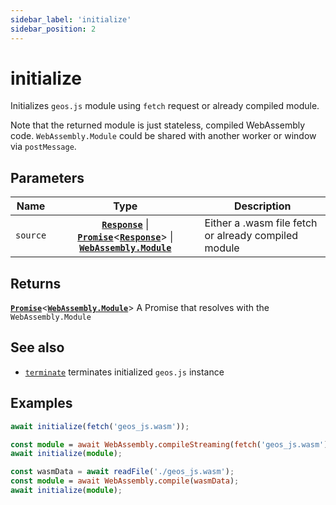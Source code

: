 ```yaml
---
sidebar_label: 'initialize'
sidebar_position: 2
---
```


# initialize

Initializes `geos.js` module using `fetch` request or already compiled module.

Note that the returned module is just stateless, compiled WebAssembly code.
`WebAssembly.Module` could be shared with another worker or window via `postMessage`.

## Parameters

| Name | Type | Description |
| --- | :-: | --- |
| `source` | [**`Response`**](https://developer.mozilla.org/en-US/docs/Web/API/Response) \| [**`Promise`**](https://developer.mozilla.org/en-US/docs/Web/JavaScript/Reference/Global_Objects/Promise)\<[**`Response`**](https://developer.mozilla.org/en-US/docs/Web/API/Response)\> \| [**`WebAssembly.Module`**](https://developer.mozilla.org/en-US/docs/WebAssembly/Reference/JavaScript_interface/Module) | Either a .wasm file fetch or already compiled module |

## Returns

[**`Promise`**](https://developer.mozilla.org/en-US/docs/Web/JavaScript/Reference/Global_Objects/Promise)\<[**`WebAssembly.Module`**](https://developer.mozilla.org/en-US/docs/WebAssembly/Reference/JavaScript_interface/Module)\> A Promise that resolves with the `WebAssembly.Module`

## See also

- [`terminate`](terminate.mdx) terminates initialized `geos.js` instance

## Examples

```ts title="browser; directly from fetch request"
await initialize(fetch('geos_js.wasm'));
```
```ts title="browser; from compiled module"
const module = await WebAssembly.compileStreaming(fetch('geos_js.wasm'));
await initialize(module);
```
```ts title="node; from a local file"
const wasmData = await readFile('./geos_js.wasm');
const module = await WebAssembly.compile(wasmData);
await initialize(module);
```
